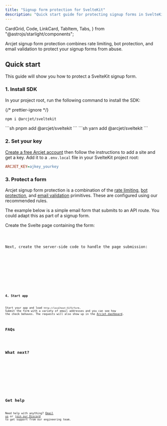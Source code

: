 ```yaml
---
title: "Signup form protection for SvelteKit"
description: "Quick start guide for protecting signup forms in SvelteKit."
---
```


  CardGrid,
  Code,
  LinkCard,
  TabItem,
  Tabs,
} from "@astrojs/starlight/components";

Arcjet signup form protection combines rate limiting, bot protection, and email
validation to protect your signup forms from abuse.

<WhatIsArcjet />

## Quick start

This guide will show you how to protect a SvelteKit signup form.

### 1. Install SDK

In your project root, run the following command to install the SDK:

{/* prettier-ignore */}
<Tabs>
<TabItem label="npm">
```sh
npm i @arcjet/sveltekit
```
</TabItem>
<TabItem label="pnpm">
```sh
pnpm add @arcjet/sveltekit
```
</TabItem>
<TabItem label="yarn">
```sh
yarn add @arcjet/sveltekit
```
</TabItem>
</Tabs>

### 2. Set your key

[Create a free Arcjet account](https://app.arcjet.com) then follow the
instructions to add a site and get a key. Add it to a `.env.local` file in your
SvelteKit project root:

```ini title=".env.local"
ARCJET_KEY=ajkey_yourkey
```

### 3. Protect a form

Arcjet signup form protection is a combination of the [rate
limiting](/rate-limiting/quick-start/sveltekit), [bot
protection](/bot-protection/quick-start/sveltekit), and [email
validation](/email-validation/quick-start/sveltekit) primitives. These are
configured using our recommended rules.

The example below is a simple email form that submits to an API route. You could
adapt this as part of a signup form.

Create the Svelte page containing the form:

<Code code={Step3Svelte} lang="js" title="/src/routes/form/+page.svelte" />

Next, create the server-side code to handle the page submission:

<Tabs>
  <TabItem label="TS">
    <Code code={Step3TS} lang="ts" title="/src/routes/form/+server.ts" />
  </TabItem>
  <TabItem label="JS">
    <Code code={Step3JS} lang="js" title="/src/routes/form/+server.js" />
  </TabItem>
</Tabs>

### 4. Start app

Start your app and load `http://localhost:5173/form`. Submit the form with a
variety of email addresses and you can see how the check behaves. The requests
will also show up in the [Arcjet dashboard](https://app.arcjet.com).

## FAQs

<FAQs />

## What next?

<CardGrid>
  <LinkCard
    title="Signup form protection reference"
    href="/signup-protection/reference/sveltekit"
    description="Full details about signup form protection."
  />
  <LinkCard
    title="Example apps"
    href="https://github.com/arcjet/arcjet-js/tree/main/examples/sveltekit"
    description="Check out our SvelteKit example code in GitHub."
  ></LinkCard>
  <LinkCard
    title="Arcjet Shield"
    href="/shield/quick-start/sveltekit"
    description="Protect your app from common attacks."
  />
  <LinkCard
    title="Bot protection"
    href="/bot-protection/quick-start/sveltekit"
    description="Protect your app from bots and scrapers."
  />
  <LinkCard
    title="Rate limiting"
    href="/rate-limiting/quick-start/sveltekit"
    description="Protect your app from abuse."
  />
  <LinkCard
    title="Email validation"
    href="/email-validation/quick-start/sveltekit"
    description="Minimize fraudulent registrations."
  />
  <LinkCard
    title="SDK reference"
    href="/reference/sveltekit"
    description="SvelteKit SDK reference guide."
  />
</CardGrid>

## Get help

Need help with anything? [Email us](mailto:support@arcjet.com) or [join our
Discord](https://discord.gg/TPra6jqZDC) to get support from our
engineering team.
